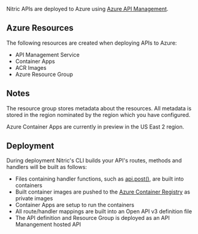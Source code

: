 Nitric APIs are deployed to Azure using [Azure API Management](https://azure.microsoft.com/en-us/services/api-management/).

## Azure Resources

The following resources are created when deploying APIs to Azure:

- API Management Service
- Container Apps
- ACR Images
- Azure Resource Group

## Notes

The resource group stores metadata about the resources.
All metadata is stored in the region nominated by the region which you have configured.

Azure Container Apps are currently in preview in the US East 2 region.

## Deployment

During deployment Nitric's CLI builds your API's routes, methods and handlers will be built as follows:

- Files containing handler functions, such as [api.post()](/docs/reference/apis/api-get), are built into containers
- Built container images are pushed to the [Azure Container Registry](https://azure.microsoft.com/en-us/services/container-registry/) as private images
- Container Apps are setup to run the containers
- All route/handler mappings are built into an Open API v3 definition file
- The API definition and Resource Group is deployed as an API Manangement hosted API

